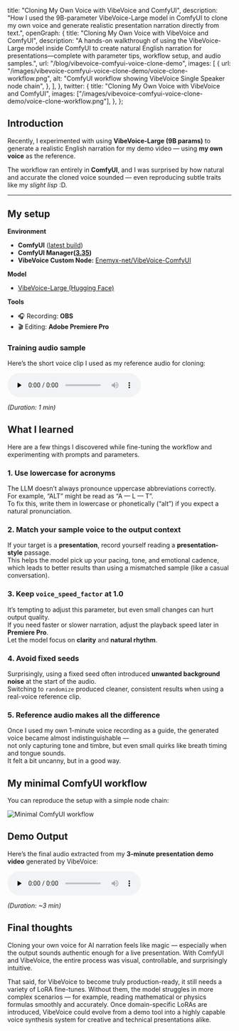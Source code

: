   title: "Cloning My Own Voice with VibeVoice and ComfyUI",
  description:
    "How I used the 9B-parameter VibeVoice-Large model in ComfyUI to clone my own voice and generate realistic presentation narration directly from text.",
  openGraph: {
    title: "Cloning My Own Voice with VibeVoice and ComfyUI",
    description:
      "A hands-on walkthrough of using the VibeVoice-Large model inside ComfyUI to create natural English narration for presentations—complete with parameter tips, workflow setup, and audio samples.",
    url: "/blog/vibevoice-comfyui-voice-clone-demo",
    images: [
      {
        url: "/images/vibevoice-comfyui-voice-clone-demo/voice-clone-workflow.png",
        alt: "ComfyUI workflow showing VibeVoice Single Speaker node chain",
      },
    ],
  },
  twitter: {
    title: "Cloning My Own Voice with VibeVoice and ComfyUI",
    images: ["/images/vibevoice-comfyui-voice-clone-demo/voice-clone-workflow.png"],
  },
};

<BlogHeader title="Cloning My Own Voice with VibeVoice and ComfyUI" postDate="2025-10-18" />

## Introduction

Recently, I experimented with using **VibeVoice-Large (9B params)** to generate a realistic English narration for my demo video — using **my own voice** as the reference.  

The workflow ran entirely in **ComfyUI**, and I was surprised by how natural and accurate the cloned voice sounded — even reproducing subtle traits like my *slight lisp* :D.

---

## My setup

**Environment**

- **ComfyUI** ([latest build](https://github.com/comfyanonymous/ComfyUI/releases))  
- **ComfyUI Manager([3.35](https://github.com/Comfy-Org/ComfyUI-Manager/releases/tag/3.35))**  
- **VibeVoice Custom Node:** [Enemyx-net/VibeVoice-ComfyUI](https://github.com/Enemyx-net/VibeVoice-ComfyUI)

**Model**

- [VibeVoice-Large (Hugging Face)](https://huggingface.co/aoi-ot/VibeVoice-Large)  


**Tools**

- 🎧 Recording: **OBS**  
- 🎬 Editing: **Adobe Premiere Pro**

### Training audio sample

Here’s the short voice clip I used as my reference audio for cloning:

<audio controls preload="none">
  <source src="/aduios/Jian_Voice_2.m4a" type="audio/mp4" />
  Your browser does not support the audio element.
</audio>

*(Duration: 1 min)*

## What I learned

Here are a few things I discovered while fine-tuning the workflow and experimenting with prompts and parameters.

### 1. Use lowercase for acronyms
The LLM doesn’t always pronounce uppercase abbreviations correctly.  
For example, “ALT” might be read as “A — L — T”.  
To fix this, write them in lowercase or phonetically (“alt”) if you expect a natural pronunciation.

### 2. Match your sample voice to the output context
If your target is a **presentation**, record yourself reading a **presentation-style** passage.  
This helps the model pick up your pacing, tone, and emotional cadence, which leads to better results than using a mismatched sample (like a casual conversation).

### 3. Keep `voice_speed_factor` at 1.0
It’s tempting to adjust this parameter, but even small changes can hurt output quality.  
If you need faster or slower narration, adjust the playback speed later in **Premiere Pro**.  
Let the model focus on **clarity** and **natural rhythm**.

### 4. Avoid fixed seeds
Surprisingly, using a fixed seed often introduced **unwanted background noise** at the start of the audio.  
Switching to `randomize` produced cleaner, consistent results when using a real-voice reference clip.

### 5. Reference audio makes all the difference
Once I used my own 1-minute voice recording as a guide, the generated voice became almost indistinguishable —  
not only capturing tone and timbre, but even small quirks like breath timing and tongue sounds.  
It felt a bit uncanny, but in a good way.

## My minimal ComfyUI workflow

You can reproduce the setup with a simple node chain:

<Image src={minimalComfyuiWorkflow} alt="Minimal ComfyUI workflow" />

## Demo Output

Here’s the final audio extracted from my **3-minute presentation demo video** generated by VibeVoice:

<audio controls preload="none">
  <source src="/videos/ai-alt-text-generator/spectrum-ai-alt-text-demo.mp4" type="audio/mp4" />
  Your browser does not support the audio element.
</audio>

*(Duration: ~3 min)*

## Final thoughts
Cloning your own voice for AI narration feels like magic —
especially when the output sounds authentic enough for a live presentation.
With ComfyUI and VibeVoice, the entire process was visual, controllable, and surprisingly intuitive.

That said, for VibeVoice to become truly production-ready, it still needs a variety of LoRA fine-tunes.
Without them, the model struggles in more complex scenarios — for example, reading mathematical or physics formulas smoothly and accurately.
Once domain-specific LoRAs are introduced, VibeVoice could evolve from a demo tool into a highly capable voice synthesis system for creative and technical presentations alike.

<FeedbackFooter />
